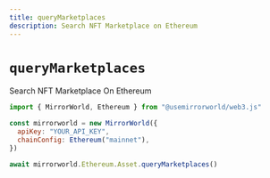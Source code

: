 ```yaml
---
title: queryMarketplaces
description: Search NFT Marketplace on Ethereum
---
```


# `queryMarketplaces`

Search NFT Marketplace On Ethereum

```js
import { MirrorWorld, Ethereum } from "@usemirrorworld/web3.js"

const mirrorworld = new MirrorWorld({
  apiKey: "YOUR_API_KEY",
  chainConfig: Ethereum("mainnet"),
})

await mirrorworld.Ethereum.Asset.queryMarketplaces()
```
